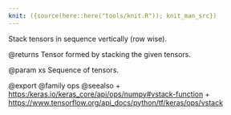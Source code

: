 ```yaml
---
knit: ({source(here::here("tools/knit.R")); knit_man_src})
---
```

Stack tensors in sequence vertically (row wise).

@returns
    Tensor formed by stacking the given tensors.

@param xs Sequence of tensors.

@export
@family ops
@seealso
+ <https:/keras.io/keras_core/api/ops/numpy#vstack-function>
+ <https://www.tensorflow.org/api_docs/python/tf/keras/ops/vstack>
